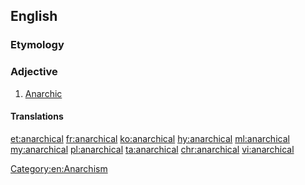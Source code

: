==English==

===Etymology===
{{suffix|anarchy|ical|lang=en}}

===Adjective===
{{en-adj}}
# [[anarchic|Anarchic]]

====Translations====
{{trans-see|anarchic}}

[[et:anarchical]]
[[fr:anarchical]]
[[ko:anarchical]]
[[hy:anarchical]]
[[ml:anarchical]]
[[my:anarchical]]
[[pl:anarchical]]
[[ta:anarchical]]
[[chr:anarchical]]
[[vi:anarchical]]

[[Category:en:Anarchism]]